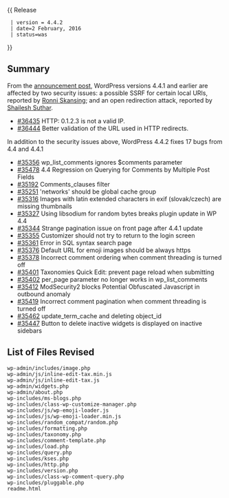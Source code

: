 {{Languages|
{{en|Version 4.4.2}}
{{ja|Version 4.4.2}}
{{pt-br|Versão 4.4.2}}
}}

{{Traduz}}

{{ Release
  | version = 4.4.2
  | date=2 February, 2016
  | status=was
}}
== Summary ==
From the [https://wordpress.org/news/2016/02/wordpress-4-4-2-security-and-maintenance-release/ announcement post], WordPress versions 4.4.1 and earlier are affected by two security issues: a possible SSRF for certain local URIs, reported by [https://www.linkedin.com/in/ronni-skansing-36143b65 Ronni Skansing]; and an open redirection attack, reported by [https://twitter.com/shailesh4594 Shailesh Suthar].

* [https://core.trac.wordpress.org/changeset/36435 #36435]  HTTP: 0.1.2.3 is not a valid IP.
* [https://core.trac.wordpress.org/changeset/36444 #36444]  Better validation of the URL used in HTTP redirects.

In addition to the security issues above, WordPress 4.4.2 fixes 17 bugs from 4.4 and 4.4.1

* [https://core.trac.wordpress.org/ticket/35356 #35356]	wp_list_comments ignores $comments parameter
* [https://core.trac.wordpress.org/ticket/35478 #35478]	4.4 Regression on Querying for Comments by Multiple Post Fields
* [https://core.trac.wordpress.org/ticket/35192 #35192]	Comments_clauses filter
* [https://core.trac.wordpress.org/ticket/35251 #35251]	'networks' should be global cache group
* [https://core.trac.wordpress.org/ticket/35316 #35316]	Images with latin extended characters in exif (slovak/czech) are missing thumbnails
* [https://core.trac.wordpress.org/ticket/35327 #35327]	Using libsodium for random bytes breaks plugin update in WP 4.4
* [https://core.trac.wordpress.org/ticket/35344 #35344]	Strange pagination issue on front page after 4.4.1 update
* [https://core.trac.wordpress.org/ticket/35355 #35355]	Customizer should not try to return to the login screen
* [https://core.trac.wordpress.org/ticket/35361 #35361]	Error in SQL syntax search page
* [https://core.trac.wordpress.org/ticket/35376 #35376]	Default URL for emoji images should be always https
* [https://core.trac.wordpress.org/ticket/35378 #35378]	Incorrect comment ordering when comment threading is turned off
* [https://core.trac.wordpress.org/ticket/35401 #35401]	Taxonomies Quick Edit: prevent page reload when submitting
* [https://core.trac.wordpress.org/ticket/35402 #35402]	per_page parameter no longer works in wp_list_comments
* [https://core.trac.wordpress.org/ticket/35412 #35412]	ModSecurity2 blocks Potential Obfuscated Javascript in outbound anomaly
* [https://core.trac.wordpress.org/ticket/35419 #35419]	Incorrect comment pagination when comment threading is turned off
* [https://core.trac.wordpress.org/ticket/35462 #35462]	update_term_cache and deleting object_id
* [https://core.trac.wordpress.org/ticket/35447 #35447]	Button to delete inactive widgets is displayed on inactive sidebars

== List of Files Revised ==
<pre>
wp-admin/includes/image.php
wp-admin/js/inline-edit-tax.min.js
wp-admin/js/inline-edit-tax.js
wp-admin/widgets.php
wp-admin/about.php
wp-includes/ms-blogs.php
wp-includes/class-wp-customize-manager.php
wp-includes/js/wp-emoji-loader.js
wp-includes/js/wp-emoji-loader.min.js
wp-includes/random_compat/random.php
wp-includes/formatting.php
wp-includes/taxonomy.php
wp-includes/comment-template.php
wp-includes/load.php
wp-includes/query.php
wp-includes/kses.php
wp-includes/http.php
wp-includes/version.php
wp-includes/class-wp-comment-query.php
wp-includes/pluggable.php
readme.html
</pre>